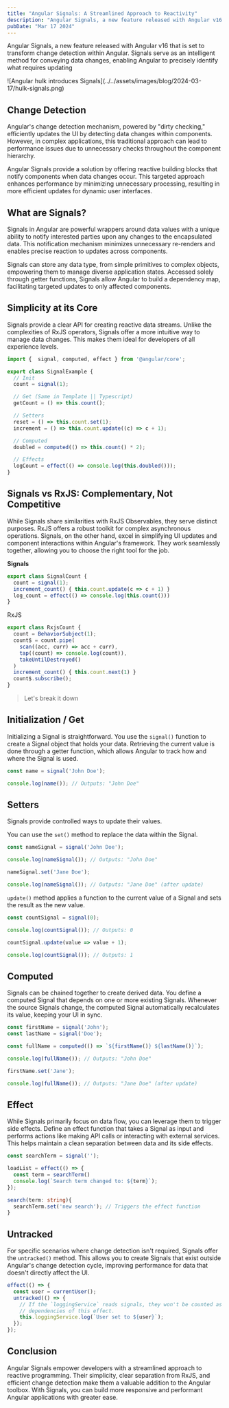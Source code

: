 ```yaml
---
title: "Angular Signals: A Streamlined Approach to Reactivity"
description: "Angular Signals, a new feature released with Angular v16 that is set to transform change detection within Angular. Signals serve as an intelligent method for conveying data changes, enabling Angular to precisely identify what requires updating..."
pubDate: "Mar 17 2024"
---
```



Angular Signals, a new feature released with Angular v16 that is set to transform change detection within Angular. 
Signals serve as an intelligent method for conveying data changes, enabling Angular to precisely identify what requires updating

<WideImage>
  ![Angular hulk introduces Signals](../../assets/images/blog/2024-03-17/hulk-signals.png)
</WideImage>

## Change Detection

Angular's change detection mechanism, powered by "dirty checking," efficiently updates the UI by detecting data changes within components.
However, in complex applications, this traditional approach can lead to performance issues due to unnecessary checks throughout the component hierarchy. 

Angular Signals provide a solution by offering reactive building blocks that notify components when data changes occur. 
This targeted approach enhances performance by minimizing unnecessary processing, resulting in more efficient updates for dynamic user interfaces.

## What are Signals?

Signals in Angular are powerful wrappers around data values with a unique ability to notify interested parties upon any changes to the encapsulated data. 
This notification mechanism minimizes unnecessary re-renders and enables precise reaction to updates across components. 

Signals can store any data type, from simple primitives to complex objects, empowering them to manage diverse application states. 
Accessed solely through getter functions, Signals allow Angular to build a dependency map, facilitating targeted updates to only affected components. 

## Simplicity at its Core


Signals provide a clear API for creating reactive data streams. 
Unlike the complexities of RxJS operators, Signals offer a more intuitive way to manage data changes. 
This makes them ideal for developers of all experience levels.

```ts
import {  signal, computed, effect } from '@angular/core';

export class SignalExample {
  // Init
  count = signal(1);

  // Get (Same in Template || Typescript)
  getCount = () => this.count();

  // Setters
  reset = () => this.count.set(1);
  increment = () => this.count.update((c) => c + 1);

  // Computed
  doubled = computed(() => this.count() * 2);

  // Effects
  logCount = effect(() => console.log(this.doubled()));
}
```

## Signals vs RxJS: Complementary, Not Competitive

While Signals share similarities with RxJS Observables, they serve distinct purposes. 
RxJS offers a robust toolkit for complex asynchronous operations. 
Signals, on the other hand, excel in simplifying UI updates and component interactions within Angular's framework. 
They work seamlessly together, allowing you to choose the right tool for the job.

**Signals**

```ts
export class SignalCount {
  count = signal(1);
  increment_count() { this.count.update(c => c + 1) }
  log_count = effect(() => console.log(this.count()))
}
```

RxJS

```ts
export class RxjsCount {
  count = BehaviorSubject(1);
  count$ = count.pipe(
    scan((acc, curr) => acc + curr),
    tap((count) => console.log(count)),
    takeUntilDestroyed()
  )
  increment_count() { this.count.next(1) }
  count$.subscribe();
}
```

> Let's break it down

## Initialization / Get

Initializing a Signal is straightforward. You use the `signal()` function to create a Signal object that holds your data. 
Retrieving the current value is done through a getter function, which allows Angular to track how and where the Signal is used.

```ts
const name = signal('John Doe');

console.log(name()); // Outputs: "John Doe"
```

## Setters

Signals provide controlled ways to update their values. 


You can use the `set()` method to replace the data within the Signal. 
```ts
const nameSignal = signal('John Doe');

console.log(nameSignal()); // Outputs: "John Doe"

nameSignal.set('Jane Doe');

console.log(nameSignal()); // Outputs: "Jane Doe" (after update)
```


`update()` method applies a function to the current value of a Signal and sets the result as the new value.
```ts
const countSignal = signal(0);

console.log(countSignal()); // Outputs: 0

countSignal.update(value => value + 1);

console.log(countSignal()); // Outputs: 1
```

## Computed

Signals can be chained together to create derived data. 
You define a computed Signal that depends on one or more existing Signals. 
Whenever the source Signals change, the computed Signal automatically recalculates its value, keeping your UI in sync.

```ts
const firstName = signal('John');
const lastName = signal('Doe');

const fullName = computed(() => `${firstName()} ${lastName()}`);

console.log(fullName()); // Outputs: "John Doe"

firstName.set('Jane');

console.log(fullName()); // Outputs: "Jane Doe" (after update)
```

## Effect

While Signals primarily focus on data flow, you can leverage them to trigger side effects. 
Define an effect function that takes a Signal as input and performs actions like making API calls or interacting with external services. 
This helps maintain a clean separation between data and its side effects.


```ts
const searchTerm = signal('');

loadList = effect(() => { 
  const term = searchTerm()
  console.log(`Search term changed to: ${term}`);
});

search(term: string){
  searchTerm.set('new search'); // Triggers the effect function  
}
```

## Untracked

For specific scenarios where change detection isn't required, Signals offer the `untracked()` method. 
This allows you to create Signals that exist outside Angular's change detection cycle, improving performance for data that doesn't directly affect the UI.

```ts
effect(() => {
  const user = currentUser();
  untracked(() => {
    // If the `loggingService` reads signals, they won't be counted as
    // dependencies of this effect.
    this.loggingService.log(`User set to ${user}`);
  });
});
```

## Conclusion

Angular Signals empower developers with a streamlined approach to reactive programming. 
Their simplicity, clear separation from RxJS, and efficient change detection make them a valuable addition to the Angular toolbox. 
With Signals, you can build more responsive and performant Angular applications with greater ease.

